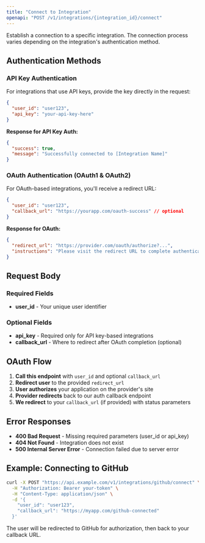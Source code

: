 ```yaml
---
title: "Connect to Integration"
openapi: "POST /v1/integrations/{integration_id}/connect"
---
```


Establish a connection to a specific integration. The connection process varies depending on the integration's authentication method.

## Authentication Methods

### API Key Authentication
For integrations that use API keys, provide the key directly in the request:

```json
{
  "user_id": "user123",
  "api_key": "your-api-key-here"
}
```

**Response for API Key Auth:**
```json
{
  "success": true,
  "message": "Successfully connected to [Integration Name]"
}
```

### OAuth Authentication (OAuth1 & OAuth2)
For OAuth-based integrations, you'll receive a redirect URL:

```json
{
  "user_id": "user123",
  "callback_url": "https://yourapp.com/oauth-success" // optional
}
```

**Response for OAuth:**
```json
{
  "redirect_url": "https://provider.com/oauth/authorize?...",
  "instructions": "Please visit the redirect URL to complete authentication"
}
```

## Request Body

### Required Fields
- **user_id** - Your unique user identifier

### Optional Fields  
- **api_key** - Required only for API key-based integrations
- **callback_url** - Where to redirect after OAuth completion (optional)

## OAuth Flow

1. **Call this endpoint** with `user_id` and optional `callback_url`
2. **Redirect user** to the provided `redirect_url`
3. **User authorizes** your application on the provider's site
4. **Provider redirects** back to our auth callback endpoint
5. **We redirect** to your `callback_url` (if provided) with status parameters

## Error Responses

- **400 Bad Request** - Missing required parameters (user_id or api_key)
- **404 Not Found** - Integration does not exist
- **500 Internal Server Error** - Connection failed due to server error

## Example: Connecting to GitHub

```bash
curl -X POST "https://api.example.com/v1/integrations/github/connect" \
  -H "Authorization: Bearer your-token" \
  -H "Content-Type: application/json" \
  -d '{
    "user_id": "user123",
    "callback_url": "https://myapp.com/github-connected"
  }'
```

The user will be redirected to GitHub for authorization, then back to your callback URL.
